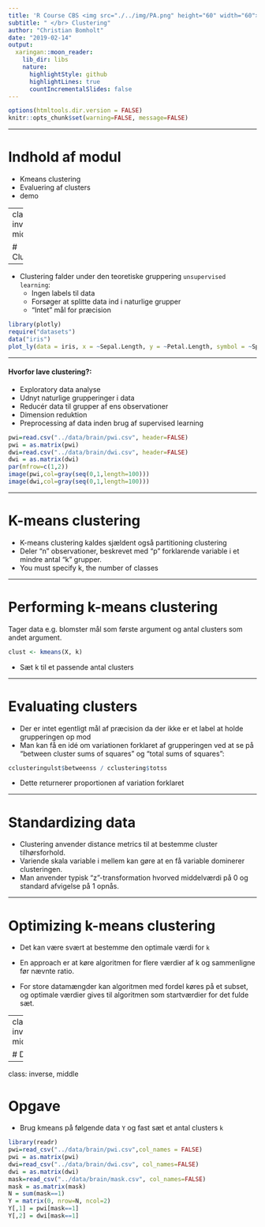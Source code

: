 ```yaml
---
title: 'R Course CBS <img src="./../img/PA.png" height="60" width="60"> '
subtitle: " </br> Clustering"
author: "Christian Bomholt"
date: "2019-02-14"
output:
  xaringan::moon_reader:
    lib_dir: libs
    nature:
      highlightStyle: github
      highlightLines: true
      countIncrementalSlides: false
---
```


```r
options(htmltools.dir.version = FALSE)
knitr::opts_chunk$set(warning=FALSE, message=FALSE)
```


---

# Indhold af modul

- Kmeans clustering
- Evaluering af clusters
- demo

---
class: inverse, middle

#  Clustering 

---

- Clustering falder under den teoretiske gruppering `unsupervised learning`:
  - Ingen labels til data
  - Forsøger at splitte data ind i naturlige grupper
  - "Intet" mål for præcision

```r
library(plotly)
require("datasets")
data("iris")
plot_ly(data = iris, x = ~Sepal.Length, y = ~Petal.Length, symbol = ~Species, size=~Sepal.Width)
```


---

#### Hvorfor lave clustering?:

- Exploratory data analyse
- Udnyt naturlige grupperinger i data
- Reducér data til grupper af ens observationer
- Dimension reduktion
- Preprocessing af data inden brug af supervised learning

```r
pwi=read.csv("../data/brain/pwi.csv", header=FALSE)
pwi = as.matrix(pwi)
dwi=read.csv("../data/brain/dwi.csv", header=FALSE)
dwi = as.matrix(dwi)
par(mfrow=c(1,2))
image(pwi,col=gray(seq(0,1,length=100)))
image(dwi,col=gray(seq(0,1,length=100)))
```

---

# K-means clustering

- K-means clustering kaldes sjældent også partitioning clustering
- Deler "n" observationer, beskrevet med "p" forklarende variable i et mindre antal "k" grupper. 
- You must specify k, the number of classes


---

# Performing k-means clustering

Tager data e.g. blomster mål som første argument og antal clusters som andet argument.

```r
clust <- kmeans(X, k)
```

- Sæt k til et passende antal clusters  

---

# Evaluating clusters

- Der er intet egentligt mål af præcision da der ikke er et label at holde grupperingen op mod
- Man kan få en idé om variationen forklaret af grupperingen ved at se på "between cluster sums of squares" og "total sums of squares":

```r
cclusteringulst$betweenss / cclustering$totss
```


- Dette returnerer proportionen af variation forklaret

---

# Standardizing data

- Clustering anvender distance metrics til at bestemme cluster tilhørsforhold.
- Variende skala variable i mellem kan gøre at en få variable dominerer clusteringen.
- Man anvender typisk "z"-transformation hvorved middelværdi på 0 og standard afvigelse på 1 opnås.


---

# Optimizing k-means clustering

- Det kan være svært at bestemme den optimale værdi for `k`
- En approach er at køre algoritmen for flere værdier af k og sammenligne før nævnte ratio.

- For store datamængder kan algoritmen med fordel køres på et subset, og optimale værdier gives til algoritmen som startværdier for det fulde sæt.


---
class: inverse, middle

#  Demo 


---
class: inverse, middle

#  Opgave

- Brug kmeans på følgende data `Y` og fast sæt et antal clusters `k` 

```r
library(readr)
pwi=read_csv("../data/brain/pwi.csv",col_names = FALSE)
pwi = as.matrix(pwi)
dwi=read_csv("../data/brain/dwi.csv", col_names=FALSE)
dwi = as.matrix(dwi)
mask=read_csv("../data/brain/mask.csv", col_names=FALSE)
mask = as.matrix(mask)
N = sum(mask==1)
Y = matrix(0, nrow=N, ncol=2)
Y[,1] = pwi[mask==1]
Y[,2] = dwi[mask==1]
```


